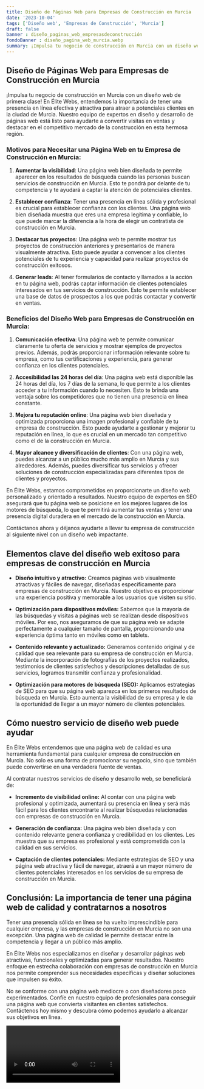 ```yaml
---
title: Diseño de Páginas Web para Empresas de Construcción en Murcia
date: '2023-10-04'
tags: ['Diseño web', 'Empresas de Construcción', 'Murcia']
draft: false
banner : diseño_paginas_web_empresasdeconstrucción
fondoBanner : diseño_pagina_web_murcia.webp
summary: ¡Impulsa tu negocio de construcción en Murcia con un diseño web de primera clase! En Élite Webs, entendemos la importancia de tener una presencia en línea efectiva y atractiva para atraer a potenciales clientes en la ciudad de Murcia. Nuestro equipo de expertos en diseño y desarrollo de páginas web está listo para ayudarte a convertir visitas en ventas y destacar en el competitivo mercado de la construcción en esta hermosa región.
---
```


## Diseño de Páginas Web para Empresas de Construcción en Murcia

¡Impulsa tu negocio de construcción en Murcia con un diseño web de primera clase! En Élite Webs, entendemos la importancia de tener una presencia en línea efectiva y atractiva para atraer a potenciales clientes en la ciudad de Murcia. Nuestro equipo de expertos en diseño y desarrollo de páginas web está listo para ayudarte a convertir visitas en ventas y destacar en el competitivo mercado de la construcción en esta hermosa región.

### Motivos para Necesitar una Página Web en tu Empresa de Construcción en Murcia:

1. **Aumentar la visibilidad**: Una página web bien diseñada te permite aparecer en los resultados de búsqueda cuando las personas buscan servicios de construcción en Murcia. Esto te pondrá por delante de tu competencia y te ayudará a captar la atención de potenciales clientes.

2. **Establecer confianza**: Tener una presencia en línea sólida y profesional es crucial para establecer confianza con los clientes. Una página web bien diseñada muestra que eres una empresa legítima y confiable, lo que puede marcar la diferencia a la hora de elegir un contratista de construcción en Murcia.

3. **Destacar tus proyectos**: Una página web te permite mostrar tus proyectos de construcción anteriores y presentarlos de manera visualmente atractiva. Esto puede ayudar a convencer a los clientes potenciales de tu experiencia y capacidad para realizar proyectos de construcción exitosos.

4. **Generar leads**: Al tener formularios de contacto y llamados a la acción en tu página web, podrás captar información de clientes potenciales interesados en tus servicios de construcción. Esto te permite establecer una base de datos de prospectos a los que podrás contactar y convertir en ventas.

### Beneficios del Diseño Web para Empresas de Construcción en Murcia:

1. **Comunicación efectiva**: Una página web te permite comunicar claramente tu oferta de servicios y mostrar ejemplos de proyectos previos. Además, podrás proporcionar información relevante sobre tu empresa, como tus certificaciones y experiencia, para generar confianza en los clientes potenciales.

2. **Accesibilidad las 24 horas del día**: Una página web está disponible las 24 horas del día, los 7 días de la semana, lo que permite a los clientes acceder a tu información cuando lo necesiten. Esto te brinda una ventaja sobre los competidores que no tienen una presencia en línea constante.

3. **Mejora tu reputación online**: Una página web bien diseñada y optimizada proporciona una imagen profesional y confiable de tu empresa de construcción. Esto puede ayudarte a gestionar y mejorar tu reputación en línea, lo que es crucial en un mercado tan competitivo como el de la construcción en Murcia.

4. **Mayor alcance y diversificación de clientes**: Con una página web, puedes alcanzar a un público mucho más amplio en Murcia y sus alrededores. Además, puedes diversificar tus servicios y ofrecer soluciones de construcción especializadas para diferentes tipos de clientes y proyectos.

En Élite Webs, estamos comprometidos en proporcionarte un diseño web personalizado y orientado a resultados. Nuestro equipo de expertos en SEO asegurará que tu página web se posicione en los mejores lugares de los motores de búsqueda, lo que te permitirá aumentar tus ventas y tener una presencia digital duradera en el mercado de la construcción en Murcia.

Contáctanos ahora y déjanos ayudarte a llevar tu empresa de construcción al siguiente nivel con un diseño web impactante.

<GifSeo />

<Cta />

## Elementos clave del diseño web exitoso para empresas de construcción en Murcia

- **Diseño intuitivo y atractivo:** Creamos páginas web visualmente atractivas y fáciles de navegar, diseñadas específicamente para empresas de construcción en Murcia. Nuestro objetivo es proporcionar una experiencia positiva y memorable a los usuarios que visiten su sitio.

- **Optimización para dispositivos móviles:** Sabemos que la mayoría de las búsquedas y visitas a páginas web se realizan desde dispositivos móviles. Por eso, nos aseguramos de que su página web se adapte perfectamente a cualquier tamaño de pantalla, proporcionando una experiencia óptima tanto en móviles como en tablets.

- **Contenido relevante y actualizado:** Generamos contenido original y de calidad que sea relevante para su empresa de construcción en Murcia. Mediante la incorporación de fotografías de los proyectos realizados, testimonios de clientes satisfechos y descripciones detalladas de sus servicios, logramos transmitir confianza y profesionalidad.

- **Optimización para motores de búsqueda (SEO):** Aplicamos estrategias de SEO para que su página web aparezca en los primeros resultados de búsqueda en Murcia. Esto aumenta la visibilidad de su empresa y le da la oportunidad de llegar a un mayor número de clientes potenciales.

## Cómo nuestro servicio de diseño web puede ayudar

En Élite Webs entendemos que una página web de calidad es una herramienta fundamental para cualquier empresa de construcción en Murcia. No solo es una forma de promocionar su negocio, sino que también puede convertirse en una verdadera fuente de ventas.

Al contratar nuestros servicios de diseño y desarrollo web, se beneficiará de:

- **Incremento de visibilidad online:** Al contar con una página web profesional y optimizada, aumentará su presencia en línea y será más fácil para los clientes encontrarte al realizar búsquedas relacionadas con empresas de construcción en Murcia.

- **Generación de confianza:** Una página web bien diseñada y con contenido relevante genera confianza y credibilidad en los clientes. Les muestra que su empresa es profesional y está comprometida con la calidad en sus servicios.

- **Captación de clientes potenciales:** Mediante estrategias de SEO y una página web atractiva y fácil de navegar, atraerá a un mayor número de clientes potenciales interesados en los servicios de su empresa de construcción en Murcia.

## Conclusión: La importancia de tener una página web de calidad y contratarnos a nosotros

Tener una presencia sólida en línea se ha vuelto imprescindible para cualquier empresa, y las empresas de construcción en Murcia no son una excepción. Una página web de calidad le permite destacar entre la competencia y llegar a un público más amplio.

En Élite Webs nos especializamos en diseñar y desarrollar páginas web atractivas, funcionales y optimizadas para generar resultados. Nuestro enfoque en estrecha colaboración con empresas de construcción en Murcia nos permite comprender sus necesidades específicas y diseñar soluciones que impulsen su éxito.

No se conforme con una página web mediocre o con diseñadores poco experimentados. Confíe en nuestro equipo de profesionales para conseguir una página web que convierta visitantes en clientes satisfechos. Contáctenos hoy mismo y descubra cómo podemos ayudarlo a alcanzar sus objetivos en línea.

<Video />

<CtaBot job='Empresas de Construcción' city='Murcia'/>

<Gmaps query='Murcia+españa+maps' />